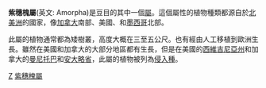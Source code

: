 {{Automatic taxobox
| taxon = Amorpha
| image = Amorpha fruticosa 03.JPG
| image_caption = [[紫穗槐|紫穗槐]]
| authority = [[卡尔·林奈|L.]], 1753
| subdivision_ranks = 物种
| subdivision = 
见本文
}}

'''紫穗槐屬'''(英文: Amorpha)是豆目的其中一個[[屬|屬]]。這個屬性的植物種類都源自於[[北美洲|北美洲]]的國家，像[[加拿大|加拿大]]南部、美國、和[[墨西哥|墨西哥]]北部。

此屬的植物通常都為矮樹叢，高度大概在三至五公尺。也有經由人工移植到歐洲生長。雖然在美國和加拿大的大部分地區都有生長，但是在美國的[[西維吉尼亞州|西維吉尼亞州]]和加拿大的[[曼尼托巴|曼尼托巴]]和[[安大略省|安大略省]]，此屬的植物被列為[[侵入種|侵入種]]。
{{Taxonbar|from=Q1318931}}

[[Category:蝶形花亚科|Z]]
[[Category:紫穗槐屬|]]